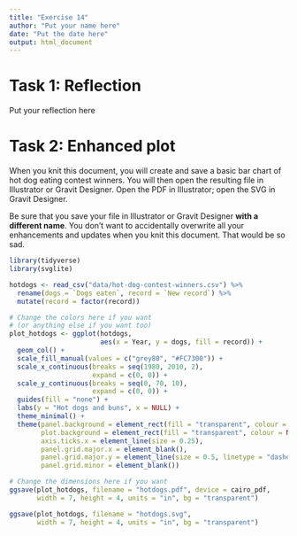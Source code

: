 ```yaml
---
title: "Exercise 14"
author: "Put your name here"
date: "Put the date here"
output: html_document
---
```


# Task 1: Reflection

Put your reflection here


# Task 2: Enhanced plot

When you knit this document, you will create and save a basic bar chart of hot dog eating contest winners. You will then open the resulting file in Illustrator or Gravit Designer. Open the PDF in Illustrator; open the SVG in Gravit Designer.

Be sure that you save your file in Illustrator or Gravit Designer **with a different name**. You don't want to accidentally overwrite all your enhancements and updates when you knit this document. That would be so sad.

```r
library(tidyverse)
library(svglite)

hotdogs <- read_csv("data/hot-dog-contest-winners.csv") %>%
  rename(dogs = `Dogs eaten`, record = `New record`) %>%
  mutate(record = factor(record))

# Change the colors here if you want
# (or anything else if you want too)
plot_hotdogs <- ggplot(hotdogs, 
                       aes(x = Year, y = dogs, fill = record)) + 
  geom_col() + 
  scale_fill_manual(values = c("grey80", "#FC7300")) +
  scale_x_continuous(breaks = seq(1980, 2010, 2), 
                     expand = c(0, 0)) +
  scale_y_continuous(breaks = seq(0, 70, 10), 
                     expand = c(0, 0)) +
  guides(fill = "none") +
  labs(y = "Hot dogs and buns", x = NULL) +
  theme_minimal() +
  theme(panel.background = element_rect(fill = "transparent", colour = NA),
        plot.background = element_rect(fill = "transparent", colour = NA),
        axis.ticks.x = element_line(size = 0.25),
        panel.grid.major.x = element_blank(),
        panel.grid.major.y = element_line(size = 0.5, linetype = "dashed"),
        panel.grid.minor = element_blank())

# Change the dimensions here if you want
ggsave(plot_hotdogs, filename = "hotdogs.pdf", device = cairo_pdf,
       width = 7, height = 4, units = "in", bg = "transparent")

ggsave(plot_hotdogs, filename = "hotdogs.svg",
       width = 7, height = 4, units = "in", bg = "transparent")
```
